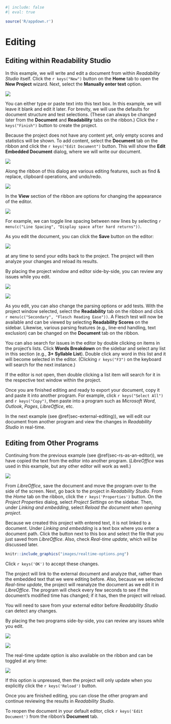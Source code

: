 ```r
#| include: false
#| eval: true

source('R/appdown.r')
```

# Editing

## Editing within Readability Studio {#sec-rs-as-an-editor}

In this example, we will write and edit a document from within *Readability Studio* itself\index{editing!from \textit{Readability Studio}|(}. Click the `r keys("New")` button on the **Home** tab to open the **New Project** wizard.
Next, select the **Manually enter text** option.

![](images/wizardentertext.png)

You can either type or paste text into this text box. In this example, we will leave it blank and edit it later.
For brevity, we will use the defaults for document structure and test selections. (These can always be changed later from the **Document** and **Readability** tabs on the ribbon.)
Click the `r keys("Finish")` button to create the project.

Because the project does not have any content yet, only empty scores and statistics will be shown.
To add content, select the **Document** tab on the ribbon and click the `r keys("Edit Document")` button. This will show the **Edit Embedded Document** dialog, where we will write our document.

![](images/editorwithcontent.png)

Along the ribbon of this dialog are various editing features, such as find &amp; replace, clipboard operations, and undo/redo.

![](images/editorclipboardandeditribbon.png)

In the **View** section of the ribbon are options for changing the appearance of the editor.

![](images/editorviewribbon.png)

For example, we can toggle line spacing between new lines by selecting `r menu(c("Line Spacing", "Display space after hard returns"))`.

As you edit the document, you can click the **Save** button on the editor:

![](images/editorsaveribbon.png)

at any time to send your edits back to the project.
The project will then analyze your changes and reload its results.

::: {.minipage data-latex="{\textwidth}"}
By placing the project window and editor side-by-side, you can review any issues while you edit.

:::: {layout-ncol=2}
![](images/termchecklistgrammar.png)

![](images/editorwithcontent.png)
::::
:::

As you edit, you can also change the parsing options or add tests.
With the project window selected, select the **Readability** tab on the ribbon and click `r menu(c("Secondary", "Flesch Reading Ease"))`.
A Flesch test will now be available and can be viewed by selecting **Readability Scores** on the sidebar.
Likewise, various parsing features (e.g., line-end handling, text exclusion) can be changed on the **Document** tab on the ribbon.

You can also search for issues in the editor by double clicking on items in the project's lists.
Click **Words Breakdown** on the sidebar and select any list in this section (e.g., **3+ Syllable List**).
Double click any word in this list and it will become selected in the editor. (Clicking `r keys("F3")` on the keyboard will search for the next instance.)

::: {.notesection data-latex=""}
If the editor is not open, then double clicking a list item will search for it in the respective text window within the project.
:::

Once you are finished editing and ready to export your document, copy it and paste it into another program.
For example, click `r keys("Select All")` and `r keys("Copy")`, then paste into a program such as *Microsoft Word*, *Outlook*, *Pages*, *LibreOffice*, etc.

In the next example (see \@ref(sec-external-editing)), we will edit our document from another program and view the changes in *Readability Studio* in real-time.\index{editing!from \textit{Readability Studio}|)}

\newpage

## Editing from Other Programs {#sec-external-editing}

Continuing\index{editing!from other programs|(} from the previous example (see \@ref(sec-rs-as-an-editor)), we have copied the text from the editor into another program.
(*LibreOffice* was used in this example, but any other editor will work as well.)

![](images/non-generated/term-checklist-in-external-editor.png)

From *LibreOffice*, save the document and move the program over to the side of the screen. Next, go back to the project in *Readability Studio*.
From the *Home* tab on the ribbon, click the `r keys('Properties')` button. On the *Project Properties* dialog, select *Project Settings* on the sidebar.
Then, under *Linking and embedding*, select *Reload the document when opening project*.

Because we created this project with entered text, it is not linked to a document.
Under *Linking and embedding* is a text box where you enter a document path. Click the button next to this box and select the file that you just saved from *LibreOffice*.
Also, check *Real-time update*, which will be discussed later.

```r
knitr::include_graphics("images/realtime-options.png")
```

Click `r keys('OK')` to accept these changes.

The project will link to the external document and analyze that, rather than the embedded text that we were editing before.
Also, because we selected *Real-time update*, the project will reanalyze the document as we edit it in *LibreOffice*.
The program will check every few seconds to see if the document's modified time has changed; if it has, then the project will reload.

::: {.notesection data-latex=""}
You will need to save from your external editor before *Readability Studio* can detect any changes.
:::

By placing the two programs side-by-side, you can review any issues while you edit.

::: {layout-ncol=2}
![](images/termchecklistgrammar.png)

![](images/non-generated/term-checklist-in-external-editor.png)
:::

The real-time update option is also available on the ribbon and can be toggled at any time:

![](images/termchecklist-realtime.png)

If this option is unpressed, then the project will only update when you explicitly click the `r keys('Reload')` button.

Once you are finished editing, you can close the other program and continue reviewing the results in *Readability Studio*.

::: {.tipsection data-latex=""}
To reopen the document in your default editor, click `r keys('Edit Document')` from the ribbon's **Document** tab.\index{editing!from other programs|)}
:::
